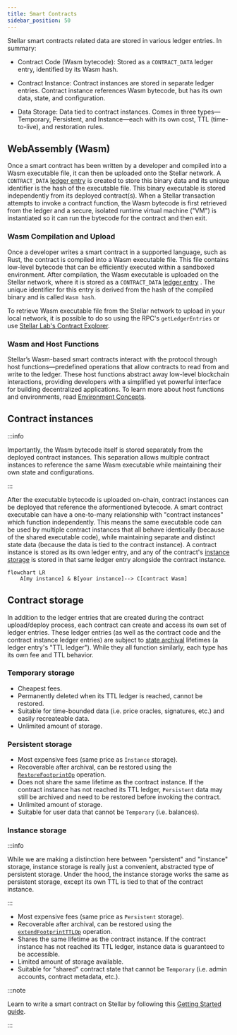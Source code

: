 ```yaml
---
title: Smart Contracts
sidebar_position: 50
---
```


Stellar smart contracts related data are stored in various ledger entries. In summary:

- Contract Code (Wasm bytecode): Stored as a `CONTRACT_DATA` ledger entry, identified by its Wasm hash.

- Contract Instance: Contract instances are stored in separate ledger entries. Contract instance references Wasm bytecode, but has its own data, state, and configuration.

- Data Storage: Data tied to contract instances. Comes in three types—Temporary, Persistent, and Instance—each with its own cost, TTL (time-to-live), and restoration rules.

## WebAssembly (Wasm)

Once a smart contract has been written by a developer and compiled into a Wasm executable file, it can then be uploaded onto the Stellar network. A `CONTRACT_DATA` [ledger entry](./ledgers.mdx) is created to store this binary data and its unique identifier is the hash of the executable file. This binary executable is stored independently from its deployed contract(s). When a Stellar transaction attempts to invoke a contract function, the Wasm bytecode is first retrieved from the ledger and a secure, isolated runtime virtual machine ("VM") is instantiated so it can run the bytecode for the contract and then exit.

### Wasm Compilation and Upload

Once a developer writes a smart contract in a supported language, such as Rust, the contract is compiled into a Wasm executable file. This file contains low-level bytecode that can be efficiently executed within a sandboxed environment. After compilation, the Wasm executable is uploaded on the Stellar network, where it is stored as a `CONTRACT_DATA` [ledger entry](./ledgers.mdx) . The unique identifier for this entry is derived from the hash of the compiled binary and is called `Wasm hash`.

To retrieve Wasm executable file from the Stellar network to upload in your local network, it is possible to do so using the RPC's `getLedgerEntries` or use [Stellar Lab's Contract Explorer](https://lab.stellar.org/smart-contracts/contract-explorer).

### Wasm and Host Functions

Stellar’s Wasm-based smart contracts interact with the protocol through host functions—predefined operations that allow contracts to read from and write to the ledger. These host functions abstract away low-level blockchain interactions, providing developers with a simplified yet powerful interface for building decentralized applications. To learn more about host functions and environments, read [Environment Concepts](../../encyclopedia/contract-development/environment-concepts.mdx).

## Contract instances

:::info

Importantly, the Wasm bytecode itself is stored separately from the deployed contract instances. This separation allows multiple contract instances to reference the same Wasm executable while maintaining their own state and configurations.

:::

After the executable bytecode is uploaded on-chain, contract instances can be deployed that reference the aformentioned bytecode. A smart contract executable can have a one-to-many relationship with "contract instances" which function independently. This means the same executable code can be used by multiple contract instances that all behave identically (because of the shared executable code), while maintaining separate and distinct state data (because the data is tied to the contract instance). A contract instance is stored as its own ledger entry, and any of the contract's [instance storage](#instance-storage) is stored in that same ledger entry alongside the contract instance.

```mermaid
flowchart LR
    A[my instance] & B[your instance]--> C[contract Wasm]
```

## Contract storage

In addition to the ledger entries that are created during the contract upload/deploy process, each contract can create and access its own set of ledger entries. These ledger entries (as well as the contract code and the contract instance ledger entries) are subject to [state archival](../../encyclopedia/storage/state-archival.mdx) lifetimes (a ledger entry's "TTL ledger"). While they all function similarly, each type has its own fee and TTL behavior.

### Temporary storage

- Cheapest fees.
- Permanently deleted when its TTL ledger is reached, cannot be restored.
- Suitable for time-bounded data (i.e. price oracles, signatures, etc.) and easily recreateable data.
- Unlimited amount of storage.

### Persistent storage

- Most expensive fees (same price as `Instance` storage).
- Recoverable after archival, can be restored using the [`RestoreFootprintOp`](../transactions/list-of-operations.mdx#restore-footprint) operation.
- Does not share the same lifetime as the contract instance. If the contract instance has not reached its TTL ledger, `Persistent` data may still be archived and need to be restored before invoking the contract.
- Unlimited amount of storage.
- Suitable for user data that cannot be `Temporary` (i.e. balances).

### Instance storage

:::info

While we are making a distinction here between "persistent" and "instance" storage, instance storage is really just a convenient, abstracted type of persistent storage. Under the hood, the instance storage works the same as persistent storage, except its own TTL is tied to that of the contract instance.

:::

- Most expensive fees (same price as `Persistent` storage).
- Recoverable after archival, can be restored using the [`extendFootprintTTLOp`](../transactions/list-of-operations.mdx#extend-footprint-ttl) operation.
- Shares the same lifetime as the contract instance. If the contract instance has not reached its TTL ledger, instance data is guaranteed to be accessible.
- Limited amount of storage available.
- Suitable for "shared" contract state that cannot be `Temporary` (i.e. admin accounts, contract metadata, etc.).

:::note

Learn to write a smart contract on Stellar by following this [Getting Started guide](../../../build/smart-contracts/getting-started/README.mdx).

:::
